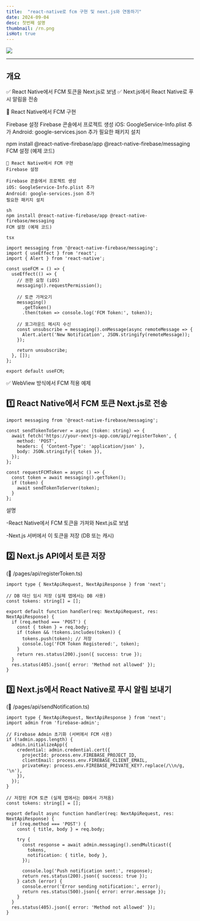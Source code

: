 ```yaml
---
title:  "react-native로 fcm 구현 및 next.js와 연동하기"
date: 2024-09-04
desc: 첫번째 설명
thumbnail: /rn.png
isHot: true
---
```


![](/rn.png)


---

## 개요

✅ React Native에서 FCM 토큰을 Next.js로 보냄
✅ Next.js에서 React Native로 푸시 알림을 전송

 

🔹 React Native에서 FCM 구현

Firebase 설정
Firebase 콘솔에서 프로젝트 생성
iOS: GoogleService-Info.plist 추가
Android: google-services.json 추가
필요한 패키지 설치
 
npm install @react-native-firebase/app @react-native-firebase/messaging
FCM 설정 (예제 코드)
 

```tsx
🔹 React Native에서 FCM 구현
Firebase 설정

Firebase 콘솔에서 프로젝트 생성
iOS: GoogleService-Info.plist 추가
Android: google-services.json 추가
필요한 패키지 설치

sh
npm install @react-native-firebase/app @react-native-firebase/messaging
FCM 설정 (예제 코드)

tsx

import messaging from '@react-native-firebase/messaging';
import { useEffect } from 'react';
import { Alert } from 'react-native';

const useFCM = () => {
  useEffect(() => {
    // 권한 요청 (iOS)
    messaging().requestPermission();

    // 토큰 가져오기
    messaging()
      .getToken()
      .then(token => console.log('FCM Token:', token));

    // 포그라운드 메시지 수신
    const unsubscribe = messaging().onMessage(async remoteMessage => {
      Alert.alert('New Notification', JSON.stringify(remoteMessage));
    });

    return unsubscribe;
  }, []);
};

export default useFCM;
```
✅ WebView 방식에서 FCM 적용 예제

## 1️⃣ React Native에서 FCM 토큰 Next.js로 전송

```tsx
import messaging from '@react-native-firebase/messaging';

const sendTokenToServer = async (token: string) => {
  await fetch('https://your-nextjs-app.com/api/registerToken', {
    method: 'POST',
    headers: { 'Content-Type': 'application/json' },
    body: JSON.stringify({ token }),
  });
};

const requestFCMToken = async () => {
  const token = await messaging().getToken();
  if (token) {
    await sendTokenToServer(token);
  }
};
```
설명

-React Native에서 FCM 토큰을 가져와 Next.js로 보냄

-Next.js 서버에서 이 토큰을 저장 (DB 또는 캐시) 

## 2️⃣ Next.js API에서 토큰 저장

(📌 /pages/api/registerToken.ts)

```tsx
import type { NextApiRequest, NextApiResponse } from 'next';

// DB 대신 임시 저장 (실제 앱에서는 DB 사용)
const tokens: string[] = [];

export default function handler(req: NextApiRequest, res: NextApiResponse) {
  if (req.method === 'POST') {
    const { token } = req.body;
    if (token && !tokens.includes(token)) {
      tokens.push(token); // 저장
      console.log('FCM Token Registered:', token);
    }
    return res.status(200).json({ success: true });
  }
  res.status(405).json({ error: 'Method not allowed' });
}
```

## 3️⃣ Next.js에서 React Native로 푸시 알림 보내기

(📌 /pages/api/sendNotification.ts)

```tsx
import type { NextApiRequest, NextApiResponse } from 'next';
import admin from 'firebase-admin';

// Firebase Admin 초기화 (서버에서 FCM 사용)
if (!admin.apps.length) {
  admin.initializeApp({
    credential: admin.credential.cert({
      projectId: process.env.FIREBASE_PROJECT_ID,
      clientEmail: process.env.FIREBASE_CLIENT_EMAIL,
      privateKey: process.env.FIREBASE_PRIVATE_KEY?.replace(/\\n/g, '\n'),
    }),
  });
}

// 저장된 FCM 토큰 (실제 앱에서는 DB에서 가져옴)
const tokens: string[] = []; 

export default async function handler(req: NextApiRequest, res: NextApiResponse) {
  if (req.method === 'POST') {
    const { title, body } = req.body;

    try {
      const response = await admin.messaging().sendMulticast({
        tokens,
        notification: { title, body },
      });

      console.log('Push notification sent:', response);
      return res.status(200).json({ success: true });
    } catch (error) {
      console.error('Error sending notification:', error);
      return res.status(500).json({ error: error.message });
    }
  }
  res.status(405).json({ error: 'Method not allowed' });
}

```
